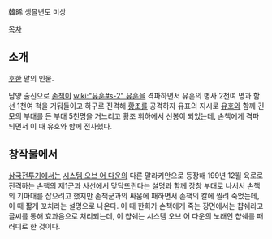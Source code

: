 韓晞
생몰년도 미상

[[목차]]
== 소개 ==
[[후한]] 말의 인물.

남양 출신으로 [[손책]]이 [[wiki:"유훈#s-2" 유훈]]을 격파하면서 유훈의 병사 2천여 명과 함선 1천여 척을 거둬들이고 하구로 진격해 [[황조]]를 공격하자 유표의 지시로 [[유호]]와 함께 긴 모의 부대를 든 부대 5천명을 거느리고 황조 휘하에서 선봉이 되었는데, 손책에게 격파되면서 이 때 유호와 함께 전사했다.

== 창작물에서 ==
[[삼국전투기]]에서는 [[시스템 오브 어 다운]]의 다론 말라키안으로 등장해 199년 12월 육로로 진격하는 손책의 제1군과 사선에서 맞닥뜨린다는 설명과 함께 장창 부대로 나서서 손책의 기마대를 잡으려고 했지만 손책군과의 싸움에 패하면서 손책의 칼에 찔려 죽었는데, 이 때 짧게 꼬치라는 설명으로 나온다. 이 때 한희가 손책에게 죽는 장면에서는 챱쉐라고 글씨를 통해 효과음으로 처리되는데, 이 챱쉐는 시스템 오브 어 다운의 노래인 챱쉐를 패러디로 한 것이다.

